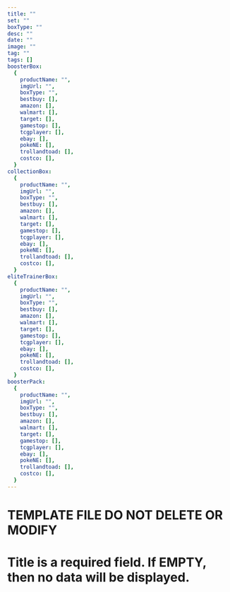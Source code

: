 ```yaml
---
title: ""
set: ""
boxType: ""
desc: ""
date: ""
image: ""
tag: ""
tags: []
boosterBox:
  {
    productName: "",
    imgUrl: "",
    boxType: "",
    bestbuy: [],
    amazon: [],
    walmart: [],
    target: [],
    gamestop: [],
    tcgplayer: [],
    ebay: [],
    pokeNE: [],
    trollandtoad: [],
    costco: [],
  }
collectionBox:
  {
    productName: "",
    imgUrl: "",
    boxType: "",
    bestbuy: [],
    amazon: [],
    walmart: [],
    target: [],
    gamestop: [],
    tcgplayer: [],
    ebay: [],
    pokeNE: [],
    trollandtoad: [],
    costco: [],
  }
eliteTrainerBox:
  {
    productName: "",
    imgUrl: "",
    boxType: "",
    bestbuy: [],
    amazon: [],
    walmart: [],
    target: [],
    gamestop: [],
    tcgplayer: [],
    ebay: [],
    pokeNE: [],
    trollandtoad: [],
    costco: [],
  }
boosterPack:
  {
    productName: "",
    imgUrl: "",
    boxType: "",
    bestbuy: [],
    amazon: [],
    walmart: [],
    target: [],
    gamestop: [],
    tcgplayer: [],
    ebay: [],
    pokeNE: [],
    trollandtoad: [],
    costco: [],
  }
---
```


# TEMPLATE FILE DO NOT DELETE OR MODIFY

# Title is a required field. If EMPTY, then no data will be displayed.
